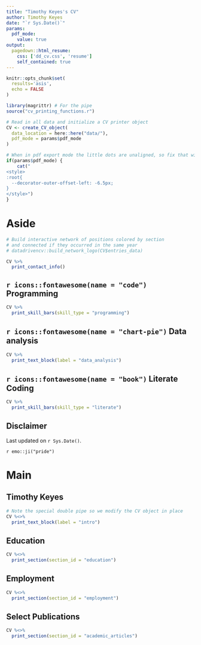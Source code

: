 ```yaml
---
title: "Timothy Keyes's CV"
author: Timothy Keyes
date: "`r Sys.Date()`"
params:
  pdf_mode:
    value: true
output:
  pagedown::html_resume:
    css: ['dd_cv.css', 'resume']
    self_contained: true
---
```


```r
knitr::opts_chunk$set(
  results='asis', 
  echo = FALSE
)

library(magrittr) # For the pipe
source("cv_printing_functions.r")

# Read in all data and initialize a CV printer object
CV <- create_CV_object(
  data_location = here::here("data/"),  
  pdf_mode = params$pdf_mode
)

```


```r
# When in pdf export mode the little dots are unaligned, so fix that with some conditional CSS.
if(params$pdf_mode) {
    cat("
<style>
:root{
  --decorator-outer-offset-left: -6.5px;
}
</style>")
}
```


Aside
================================================================================

```r
# Build interactive network of positions colored by section
# and connected if they occurred in the same year
# datadrivencv::build_network_logo(CV$entries_data)
```



```r
CV %>% 
  print_contact_info()
```


`r icons::fontawesome(name = "code")` Programming {#skills}
--------------------------------------------------------------------------------

```r
CV %>% 
  print_skill_bars(skill_type = "programming")
```

`r icons::fontawesome(name = "chart-pie")` Data analysis 
--------------------------------------------------------------------------------

```r
CV %>% 
  print_text_block(label = "data_analysis")
```


`r icons::fontawesome(name = "book")` Literate Coding {#skills}
--------------------------------------------------------------------------------

```r
CV %>% 
  print_skill_bars(skill_type = "literate")
```

Disclaimer {#disclaimer}
--------------------------------------------------------------------------------

\newline
\newline
\newline

Last updated on `r Sys.Date()`.

`r emo::ji("pride")` 



Main
================================================================================

Timothy Keyes {#title}
--------------------------------------------------------------------------------

```r
# Note the special double pipe so we modify the CV object in place
CV %<>% 
  print_text_block(label = "intro")
```



Education {data-icon=graduation-cap}
--------------------------------------------------------------------------------

```r
CV %<>% 
  print_section(section_id = "education")
```


Employment {data-icon=suitcase}
--------------------------------------------------------------------------------

```r
CV %<>% 
  print_section(section_id = "employment")
```




Select Publications {data-icon=book}
--------------------------------------------------------------------------------

```r
CV %<>% 
  print_section(section_id = "academic_articles")
```




